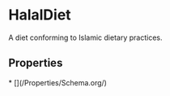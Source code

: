
# HalalDiet

A diet conforming to Islamic dietary practices.

## Properties

<Grid>
* [](/Properties/Schema.org/)

</Grid>

